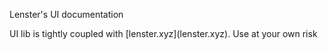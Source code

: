 
Lenster's UI documentation

<Callout type="warning">
  UI lib is tightly coupled with [lenster.xyz](lenster.xyz). Use at your own risk
</Callout>

